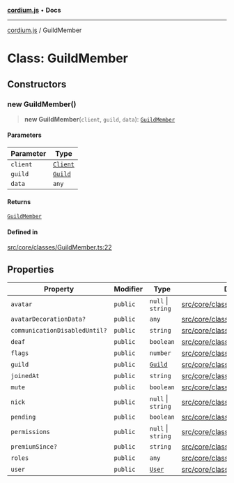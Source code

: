 [**cordium.js**](../README.mdx) • **Docs**

***

[cordium.js](../globals.mdx) / GuildMember

# Class: GuildMember

## Constructors

### new GuildMember()

> **new GuildMember**(`client`, `guild`, `data`): [`GuildMember`](GuildMember.mdx)

#### Parameters

| Parameter | Type |
| ------ | ------ |
| `client` | [`Client`](Client.mdx) |
| `guild` | [`Guild`](Guild.mdx) |
| `data` | `any` |

#### Returns

[`GuildMember`](GuildMember.mdx)

#### Defined in

[src/core/classes/GuildMember.ts:22](https://github.com/devdimer/cordium.js/blob/e371e1ca62e6613420e96362d2170ac2af18a382/src/core/classes/GuildMember.ts#L22)

## Properties

| Property | Modifier | Type | Defined in |
| ------ | ------ | ------ | ------ |
| `avatar` | `public` | `null` \| `string` | [src/core/classes/GuildMember.ts:9](https://github.com/devdimer/cordium.js/blob/e371e1ca62e6613420e96362d2170ac2af18a382/src/core/classes/GuildMember.ts#L9) |
| `avatarDecorationData?` | `public` | `any` | [src/core/classes/GuildMember.ts:19](https://github.com/devdimer/cordium.js/blob/e371e1ca62e6613420e96362d2170ac2af18a382/src/core/classes/GuildMember.ts#L19) |
| `communicationDisabledUntil?` | `public` | `string` | [src/core/classes/GuildMember.ts:18](https://github.com/devdimer/cordium.js/blob/e371e1ca62e6613420e96362d2170ac2af18a382/src/core/classes/GuildMember.ts#L18) |
| `deaf` | `public` | `boolean` | [src/core/classes/GuildMember.ts:13](https://github.com/devdimer/cordium.js/blob/e371e1ca62e6613420e96362d2170ac2af18a382/src/core/classes/GuildMember.ts#L13) |
| `flags` | `public` | `number` | [src/core/classes/GuildMember.ts:15](https://github.com/devdimer/cordium.js/blob/e371e1ca62e6613420e96362d2170ac2af18a382/src/core/classes/GuildMember.ts#L15) |
| `guild` | `public` | [`Guild`](Guild.mdx) | [src/core/classes/GuildMember.ts:20](https://github.com/devdimer/cordium.js/blob/e371e1ca62e6613420e96362d2170ac2af18a382/src/core/classes/GuildMember.ts#L20) |
| `joinedAt` | `public` | `string` | [src/core/classes/GuildMember.ts:11](https://github.com/devdimer/cordium.js/blob/e371e1ca62e6613420e96362d2170ac2af18a382/src/core/classes/GuildMember.ts#L11) |
| `mute` | `public` | `boolean` | [src/core/classes/GuildMember.ts:14](https://github.com/devdimer/cordium.js/blob/e371e1ca62e6613420e96362d2170ac2af18a382/src/core/classes/GuildMember.ts#L14) |
| `nick` | `public` | `null` \| `string` | [src/core/classes/GuildMember.ts:8](https://github.com/devdimer/cordium.js/blob/e371e1ca62e6613420e96362d2170ac2af18a382/src/core/classes/GuildMember.ts#L8) |
| `pending` | `public` | `boolean` | [src/core/classes/GuildMember.ts:16](https://github.com/devdimer/cordium.js/blob/e371e1ca62e6613420e96362d2170ac2af18a382/src/core/classes/GuildMember.ts#L16) |
| `permissions` | `public` | `null` \| `string` | [src/core/classes/GuildMember.ts:17](https://github.com/devdimer/cordium.js/blob/e371e1ca62e6613420e96362d2170ac2af18a382/src/core/classes/GuildMember.ts#L17) |
| `premiumSince?` | `public` | `string` | [src/core/classes/GuildMember.ts:12](https://github.com/devdimer/cordium.js/blob/e371e1ca62e6613420e96362d2170ac2af18a382/src/core/classes/GuildMember.ts#L12) |
| `roles` | `public` | `any` | [src/core/classes/GuildMember.ts:10](https://github.com/devdimer/cordium.js/blob/e371e1ca62e6613420e96362d2170ac2af18a382/src/core/classes/GuildMember.ts#L10) |
| `user` | `public` | [`User`](User.mdx) | [src/core/classes/GuildMember.ts:7](https://github.com/devdimer/cordium.js/blob/e371e1ca62e6613420e96362d2170ac2af18a382/src/core/classes/GuildMember.ts#L7) |
